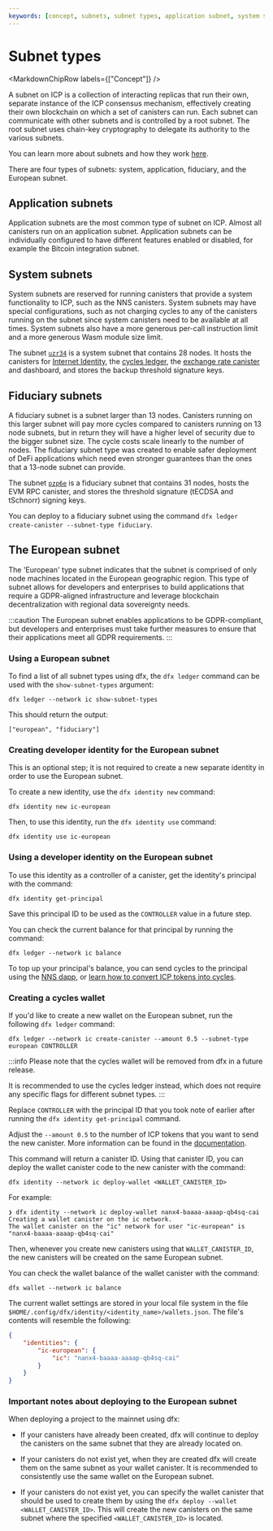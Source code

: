 ```yaml
---
keywords: [concept, subnets, subnet types, application subnet, system subnet, fiduciary subnet, european subnet]
---
```



# Subnet types

<MarkdownChipRow labels={["Concept"]} />



A subnet on ICP is a collection of interacting replicas that run their own, separate instance of the ICP consensus mechanism, effectively creating their own blockchain on which a set of canisters can run. Each subnet can communicate with other subnets and is controlled by a root subnet. The root subnet uses chain-key cryptography to delegate its authority to the various subnets.

You can learn more about subnets and how they work [here](/docs/current/references/subnets/overview).

There are four types of subnets: system, application, fiduciary, and the European subnet.

## Application subnets

Application subnets are the most common type of subnet on ICP. Almost all canisters run on an application subnet. Application subnets can be individually configured to have different features enabled or disabled, for example the Bitcoin integration subnet.

## System subnets

System subnets are reserved for running canisters that provide a system functionality to ICP, such as the NNS canisters. System subnets may have special configurations, such as not charging cycles to any of the canisters running on the subnet since system canisters need to be available at all times. System subnets also have a more generous per-call instruction limit and a more generous Wasm module size limit.

The subnet [`uzr34`](https://dashboard.internetcomputer.org/subnet/uzr34-akd3s-xrdag-3ql62-ocgoh-ld2ao-tamcv-54e7j-krwgb-2gm4z-oqe) is a system subnet that contains 28 nodes. It hosts the canisters for [Internet Identity](/docs/current/developer-docs/identity/internet-identity/overview), the [cycles ledger](/docs/current/developer-docs/defi/cycles/cycles-ledger), the [exchange rate canister](/docs/current/developer-docs/defi/exchange-rate-canister/) and dashboard, and stores the backup threshold signature keys.

## Fiduciary subnets

A fiduciary subnet is a subnet larger than 13 nodes. Canisters running on this larger subnet will pay more cycles compared to canisters running on 13 node subnets, but in return they will have a higher level of security due to the bigger subnet size. The cycle costs scale linearly to the number of nodes. The fiduciary subnet type was created to enable safer deployment of DeFi applications which need even stronger guarantees than the ones that a 13-node subnet can provide.

The subnet [`pzp6e`](https://dashboard.internetcomputer.org/subnet/pzp6e-ekpqk-3c5x7-2h6so-njoeq-mt45d-h3h6c-q3mxf-vpeq5-fk5o7-yae) is a fiduciary subnet that contains 31 nodes, hosts the EVM RPC canister, and stores the threshold signature (tECDSA and tSchnorr) signing keys.

You can deploy to a fiduciary subnet using the command `dfx ledger create-canister --subnet-type fiduciary`.

## The European subnet

The 'European' type subnet indicates that the subnet is comprised of only node machines located in the European geographic region. This type of subnet allows for developers and enterprises to build applications that require a GDPR-aligned infrastructure and leverage blockchain decentralization with regional data sovereignty needs.

:::caution
The European subnet enables applications to be GDPR-compliant, but developers and enterprises must take further measures to ensure that their applications meet all GDPR requirements.
:::

### Using a European subnet

To find a list of all subnet types using dfx, the `dfx ledger` command can be used with the `show-subnet-types` argument:

```
dfx ledger --network ic show-subnet-types
```

This should return the output:

```
["european", "fiduciary"]
```

### Creating developer identity for the European subnet

This is an optional step; it is not required to create a new separate identity in order to use the European subnet.

To create a new identity, use the `dfx identity new` command:

```
dfx identity new ic-european
```

Then, to use this identity, run the `dfx identity use` command:

```
dfx identity use ic-european
```

### Using a developer identity on the European subnet

To use this identity as a controller of a canister, get the identity's principal with the command:

```
dfx identity get-principal
```

Save this principal ID to be used as the `CONTROLLER` value in a future step.

You can check the current balance for that principal by running the command:

```
dfx ledger --network ic balance
```

To top up your principal's balance, you can send cycles to the principal using the [NNS dapp](https://nns.ic0.app/wallet/), or [learn how to convert ICP tokens into cycles](/docs/current/tutorials/developer-journey/level-1/1.4-using-cycles#converting-icp-tokens-to-cycles).

### Creating a cycles wallet

If you'd like to create a new wallet on the European subnet, run the following `dfx ledger` command:

```
dfx ledger --network ic create-canister --amount 0.5 --subnet-type european CONTROLLER
```

:::info
Please note that the cycles wallet will be removed from dfx in a future release.

It is recommended to use the cycles ledger instead, which does not require any specific flags for different subnet types.
:::

Replace `CONTROLLER` with the principal ID that you took note of earlier after running the `dfx identity get-principal` command.

Adjust the `--amount 0.5` to the number of ICP tokens that you want to send the new canister. More information can be found in the [documentation](/docs/current/building-dapps/developer-tools/dfx/dfx-ledger/#options).

This command will return a canister ID. Using that canister ID, you can deploy the wallet canister code to the new canister with the command:

```
dfx identity --network ic deploy-wallet <WALLET_CANISTER_ID>
```

For example:

```
❯ dfx identity --network ic deploy-wallet nanx4-baaaa-aaaap-qb4sq-cai
Creating a wallet canister on the ic network.
The wallet canister on the "ic" network for user "ic-european" is "nanx4-baaaa-aaaap-qb4sq-cai"
```

Then, whenever you create new canisters using that `WALLET_CANISTER_ID`, the new canisters will be created on the same European subnet.

You can check the wallet balance of the wallet canister with the command:

```
dfx wallet --network ic balance
```

The current wallet settings are stored in your local file system in the file `$HOME/.config/dfx/identity/<identity_name>/wallets.json`. The file's contents will resemble the following:

```json
{
    "identities": {
        "ic-european": {
            "ic": "nanx4-baaaa-aaaap-qb4sq-cai"
        }
    }
}
```

### Important notes about deploying to the European subnet

When deploying a project to the mainnet using dfx:

- If your canisters have already been created, dfx will continue to deploy the canisters on the same subnet that they are already located on.

- If your canisters do not exist yet, when they are created dfx will create them on the same subnet as your wallet canister. It is recommended to consistently use the same wallet on the European subnet.

- If your canisters do not exist yet, you can specify the wallet canister that should be used to create them by using the `dfx deploy --wallet <WALLET_CANISTER_ID>`. This will create the new canisters on the same subnet where the specified `<WALLET_CANISTER_ID>` is located.





